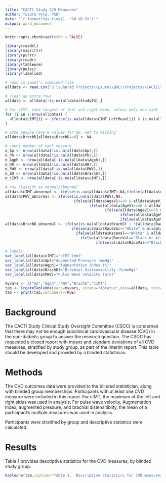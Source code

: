 ```yaml
---
title: "CACTI Study CVD Measures"
author: "Laura Pyle, PhD"
date: "`r format(Sys.time(), '%d %B %Y')`"
output: word_document
---
```


```r
knitr::opts_chunk$set(echo = FALSE)

library(readxl)
library(magrittr)
library(purrr)
library(readr)
library(tableone)
library(Hmisc)
library(labelled)

# read in Janet's combined file
alldata <- read.csv("S:\\Shared Projects\\Laura\\BDC\\Projects\\CACTI\\CACTI oral microbiome\\Blinded CSOC report #2\\Data\\QOMBE_Blinded32320.csv")

# clean up extra rows
alldata <- alldata[!is.na(alldata$StudyID),] 

# for cIMT, take largest of left and right mean, unless only one side
for (i in 1:nrow(alldata)) {
  alldata$cIMT[i] <- ifelse(is.na(alldata$CIMT_LeftMean[i]) & is.na(alldata$CIMT_RightMean[i]),NA,max(alldata$CIMT_LeftMean[i],alldata$CIMT_RightMean[i],na.rm = TRUE))
}

# some people have 0 values for BD, set to missing
alldata$BrachD[alldata$BrachD==0] <- NA

# count number of each measure
n_Ap <- nrow(alldata[!is.na(alldata$Ap),])
n_Ph <- nrow(alldata[!is.na(alldata$Ph),])
n_Agph <- nrow(alldata[!is.na(alldata$Agph),])
n_HR <- nrow(alldata[!is.na(alldata$HR),])
n_PWV <- nrow(alldata[!is.na(alldata$PWV),])
n_BD <- nrow(alldata[!is.na(alldata$BrachD),])
n_cIMT <- nrow(alldata[!is.na(alldata$cIMT),])

# now classify as normal/abnormal
alldata$cIMT_abnormal <- ifelse(is.na(alldata$cIMT),NA,ifelse(alldata$cIMT>1,1,0))
alldata$PWV_abnormal <- ifelse(is.na(alldata$PWV),NA,
                               ifelse(alldata$AgeV1>=30 & alldata$AgeV1<40 & alldata$PWV>6.47,1,
                                      ifelse(alldata$AgeV1>=40 & alldata$AgeV1<50 & alldata$PWV>7.03,1,
                                             ifelse(alldata$AgeV1>=50 & alldata$AgeV1<60 & alldata$PWV>8.33,1,
                                                    ifelse(alldata$AgeV1>=60 & alldata$AgeV1<70 & alldata$PWV>8.68,1,
                                                    ifelse(alldata$AgeV1>=70 & alldata$AgeV1<80 & alldata$PWV>9.76,1,0))))))
alldata$BrachD_abnormal <- ifelse(is.na(alldata$BrachD) | !(alldata$RaceVal %in% c("White","Black or African American")),NA,
                              ifelse(alldata$RaceVal=="White" & alldata$Gender=="M" & alldata$BrachD <6.38,1,
                                ifelse(alldata$RaceVal=="White" & alldata$Gender=="F" & alldata$BrachD <6.7,1,
                                  ifelse(alldata$RaceVal=="Black or African American" & alldata$Gender=="M" & alldata$BrachD <6,1,
                                         ifelse(alldata$RaceVal=="Black or African American" & alldata$Gender=="F" & alldata$BrachD<6.25,1,0)))))

# labels
var_label(alldata$cIMT)="cIMT (mm)"
var_label(alldata$Ap)="Augmented Pressure (mmHg)"
var_label(alldata$Agph)="Augmentation Index (%)"
var_label(alldata$BrachD)="Brachial Distensibility (%/mmHg)"
var_label(alldata$PWV)="Pulse Wave Velocity (m/s)"

myvars <- c("Ap","Agph","PWV","BrachD","cIMT")
tab <- CreateTableOne(vars=myvars, strata="AStatus",data=alldata, test=FALSE)
tab <- print(tab,varLabels=TRUE)

```

# Background

The CACTI Study Clinical Study Oversight Committee (CSOC) is concerned that there may not be enough subclinical cardiovascular disease (CVD) in the non-diabetic group to answer the research question.  The CSOC has requested a closed report with means and standard deviations of all CVD measures, stratified by study group, as part of the interim report.  This table should be developed and provided by a blinded statistician.

# Methods

The CVD outcomes data were provided to the blinded statistician, along with blinded group memberships.  Participants with at least one CVD measure were included in this report.  For cIMT, the maximum of the left and right sides was used in analysis.  For pulse wave velocity, Augmentation Index, augmented pressure, and brachial distensitiblity, the mean of a participant's multiple measures was used in analysis.

Participants were stratified by group and descriptive statistics were calculated.

# Results

Table 1 provides descriptive statistics for the CVD measures, by blinded study group.

```r
kableone(tab,caption="Table 1.  Descriptive statistics for CVD measures, by blinded study group.")
```
